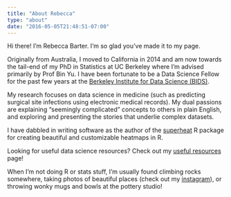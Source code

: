```yaml
---
title: "About Rebecca"
type: "about"
date: "2016-05-05T21:48:51-07:00"
---
```


Hi there! I'm Rebecca Barter. I'm so glad you've made it to my page.

Originally from Australia, I moved to California in 2014 and am now towards the tail-end of my PhD in Statistics at UC Berkeley where I'm advised primarily by Prof Bin Yu. I have been fortunate to be a Data Science Fellow for the past few years at the [Berkeley Institute for Data Science (BIDS)](https://bids.berkeley.edu). 

My research focuses on data science in medicine (such as predicting surgical site infections using electronic medical records). My dual passions are explaining "seemingly complicated" concepts to others in plain English, and exploring and presenting the stories that underlie complex datasets.

I have dabbled in writing software as the author of the [superheat](https://github.com/rlbarter/superheat) R package for creating beautiful and customizable heatmaps in R.

Looking for useful data science resources? Check out my [useful resources](http://www.rebeccabarter.com/useful_resources/) page!

When I'm not doing R or stats stuff, I'm usually found climbing rocks somewhere, taking photos of beautiful places (check out my [instagram](https://www.instagram.com/rlbarter/)), or throwing wonky mugs and bowls at the pottery studio!

